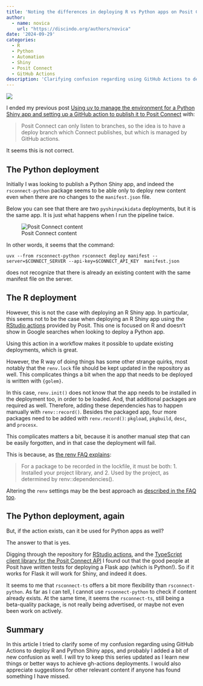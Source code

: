 ```yaml
---
title: 'Noting the differences in deploying R vs Python apps on Posit Connect'
author: 
  - name: novica
    url: "https://discindo.org/authors/novica"
date: '2024-09-29'
categories: 
  - R
  - Python
  - Automation
  - Shiny
  - Posit Connect
  - GitHub Actions
description: 'Clarifying confusion regarding using GitHub Actions to deploy R and Python Shiny apps'
---
```


[![](https://ko-fi.com/img/githubbutton_sm.svg)](https://ko-fi.com/J3J8133RYV)

I ended my previous post [Using uv to manage the environment for a Python Shiny app and setting up a GitHub action 
  to publish it to Posit Connect](posts/pkg-env/2024-09-21-using-uv-to-manage-the-environment-for-a-python-shiny-app-and-set-up-a-workflow-to-publish-it-to-posit-connect/) with:
  
  > Posit Connect can only listen to branches, so the idea is to have a deploy branch which Connect publishes, but which is managed by GitHub actions.

It seems this is not correct.

## The Python deployment

Initially I was looking to publish a Python Shiny app, and indeed the `rsconnect-python` package seems to be able only to deploy new content even when there are no changes to the `manifest.json` file. 

Below you can see that there are two `pyshinywikidata` deployments, but it is the same app. It is just what happens when I run the pipeline twice.

![Posit Connect content](images/Screenshot_20240928_212347.png)

In other words, it seems that the command:

```
uvx --from rsconnect-python rsconnect deploy manifest --server=$CONNECT_SERVER --api-key=$CONNECT_API_KEY  manifest.json
```

does not recognize that there is already an existing content with the same manifest file on the server.

## The R deployment

However, this is not the case with deploying an R Shiny app. In particular, this seems not to be the case when deploying an R Shiny app using the [RStudio actions](https://solutions.posit.co/operations/deploy-methods/ci-cd/github-actions/) provided by Posit. This one is focused on R and doesn't show in Google searches when looking to deploy a Python app.

Using this action in a workflow makes it possible to update existing deployments, which is great.

However, the R way of doing things has some other strange quirks, most notably that the `renv.lock` file should be kept updated in the repository as well. This complicates things a bit when the app that needs to be deployed is written with `{golem}`. 

In this case, `renv.init()` does not know that the app needs to be installed in the deployment too, in order to be loaded. And, that additional packages are required as well. Therefore, adding these dependencies has to happen manually with `renv::record()`. Besides the packaged app, four more packages need to be added with `renv.record()`: `pkgload`, `pkgbuild`, `desc`, and `procesx`.

This complicates matters a bit, because it is another manual step that can be easily forgotten, and in that case the deployment will fail.

This is because, as [the renv FAQ explains](https://rstudio.github.io/renv/articles/faq.html):

> For a package to be recorded in the lockfile, it must be both: 1. Installed your project library, and 2. Used by the project, as determined by renv::dependencies().

Altering the `renv` settings may be the best approach as [described in the FAQ too](https://rstudio.github.io/renv/articles/faq.html#capturing-explicit-dependencies).


## The Python deployment, again

But, if the action exists, can it be used for Python apps as well?

The answer to that is yes. 

Digging through the repository for [RStudio actions](https://github.com/rstudio/actions), and the [TypeScript client library for the Posit Connect API](https://github.com/rstudio/rsconnect-ts) I found out that the good people at Posit have written tests for deploying a Flask app (which is Python!). So if it works for Flask it will work for Shiny, and indeed it does.

It seems to me that `rsconnect-ts` offers a bit more flexibility than `rsconnect-python`. As far as I can tell, I cannot use `rsconnect-python` to check if content already exists. At the same time, it seems the `rsconnect-ts`, still being a beta-quality package, is not really being advertised, or maybe not even been work on actively. 


## Summary
In this article I tried to clarify some of my confusion regarding using GitHub Actions to deploy R and Python Shiny apps, and probably I added a bit of new confusion as well. I will try to keep this series updated as I learn new things or better ways to achieve gh-actions deployments. I would also appreciate suggestions for other relevant content if anyone has found something I have missed.
